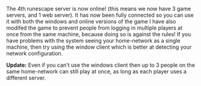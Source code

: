 {{Update|date = 25 May 2001}}

The 4th runescape server is now online! (this means we now have 3 game servers, and 1 web server). It has now been fully connected so you can use it with both the windows and online versions of the game 
I have also modifed the game to prevent people from logging in multiple players at once from the same machine, because doing so is against the rules! If you have problems with the system seeing your home-network as a single machine, then try using the window client which is better at detecting your network configuration.

'''Update:''' Even if you can't use the windows client then up to 3 people on the same home-network can still play at once, as long as each player uses a different server.

[[Category:Updates|{{PAGENAME}}]]
